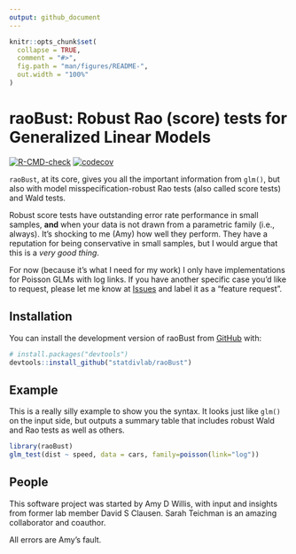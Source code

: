 ```yaml
---
output: github_document
---
```


<!-- README.md is generated from README.Rmd. Please edit that file -->

```r
knitr::opts_chunk$set(
  collapse = TRUE,
  comment = "#>",
  fig.path = "man/figures/README-",
  out.width = "100%"
)
```

# raoBust: Robust Rao (score) tests for Generalized Linear Models

<!-- badges: start -->
[![R-CMD-check](https://github.com/statdivlab/raoBust/workflows/R-CMD-check/badge.svg)](https://github.com/statdivlab/raoBust/actions)
[![codecov](https://codecov.io/github/statdivlab/raoBust/coverage.svg?branch=main)](https://app.codecov.io/github/statdivlab/raoBust)
<!-- badges: end -->

`raoBust`, at its core, gives you all the important information from `glm()`, but also with model misspecification-robust Rao tests (also called score tests) and Wald tests. 

Robust score tests have outstanding error rate performance in small samples, **and** when your data is not drawn from a parametric family (i.e., always). It's shocking to me (Amy) how well they perform. They have a reputation for being conservative in small samples, but I would argue that this is a *very good thing*. 

For now (because it's what I need for my work) I only have implementations for Poisson GLMs with log links. If you have another specific case you'd like to request, please let me know at [Issues](https://github.com/statdivlab/raoBust/issues) and label it as a "feature request". 

## Installation

You can install the development version of raoBust from [GitHub](https://github.com/) with:

``` r
# install.packages("devtools")
devtools::install_github("statdivlab/raoBust")
```

## Example

This is a really silly example to show you the syntax. It looks just like `glm()` on the input side, but outputs a summary table that includes robust Wald and Rao tests as well as others. 

```r
library(raoBust)
glm_test(dist ~ speed, data = cars, family=poisson(link="log"))
```

## People

This software project was started by Amy D Willis, with input and insights from former lab member David S Clausen. Sarah Teichman is an amazing collaborator and coauthor. 

All errors are Amy's fault. 
